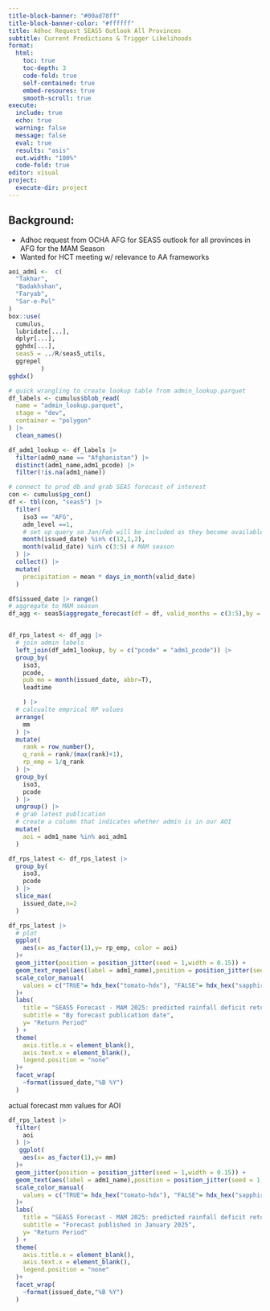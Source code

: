 ```yaml
---
title-block-banner: "#00ad78ff"
title-block-banner-color: "#ffffff"
title: Adhoc Request SEAS5 Outlook All Provinces
subtitle: Current Predictions & Trigger Likelihoods
format:
  html:
    toc: true
    toc-depth: 3
    code-fold: true
    self-contained: true
    embed-resoures: true
    smooth-scroll: true
execute:
  include: true
  echo: true
  warning: false
  message: false
  eval: true
  results: "asis"
  out.width: "100%"
  code-fold: true
editor: visual
project:
  execute-dir: project
---
```


## Background:

-   Adhoc request from OCHA AFG for SEAS5 outlook for all provinces in AFG for the MAM Season
-   Wanted for HCT meeting w/ relevance to AA frameworks

```r

aoi_adm1 <-  c(
  "Takhar",
  "Badakhshan",
  "Faryab",
  "Sar-e-Pul"
)
box::use(
  cumulus,
  lubridate[...],
  dplyr[...],
  gghdx[...],
  seas5 = ../R/seas5_utils,
  ggrepel
         )
gghdx()
```

```r

# quick wrangling to create lookup table from admin_lookup.parquet
df_labels <- cumulus$blob_read(
  name = "admin_lookup.parquet",
  stage = "dev",
  container = "polygon"
) |>
  clean_names()

df_adm1_lookup <- df_labels |>
  filter(adm0_name == "Afghanistan") |>
  distinct(adm1_name,adm1_pcode) |>
  filter(!is.na(adm1_name))

```

```r
# connect to prod db and grab SEAS forecast of interest
con <- cumulus$pg_con()
df <- tbl(con, "seas5") |>
  filter(
    iso3 == "AFG",
    adm_level ==1,
    # set up query so Jan/Feb will be included as they become available
    month(issued_date) %in% c(12,1,2),
    month(valid_date) %in% c(3:5) # MAM season
  ) |>
  collect() |>
  mutate(
    precipitation = mean * days_in_month(valid_date)
  )
```

```r
df$issued_date |> range()
# aggregate to MAM season
df_agg <- seas5$aggregate_forecast(df = df, valid_months = c(3:5),by = c("iso3","pcode","issued_date"))


df_rps_latest <- df_agg |>
  # join admin labels
  left_join(df_adm1_lookup, by = c("pcode" = "adm1_pcode")) |>
  group_by(
    iso3,
    pcode,
    pub_mo = month(issued_date, abbr=T),
    leadtime

    ) |>
  # calcualte emprical RP values
  arrange(
    mm
  ) |>
  mutate(
    rank = row_number(),
    q_rank = rank/(max(rank)+1),
    rp_emp = 1/q_rank
  ) |>
  group_by(
    iso3,
    pcode
  ) |>
  ungroup() |>
  # grab latest publication
  # create a column that indicates whether admin is in our AOI
  mutate(
    aoi = adm1_name %in% aoi_adm1
  )

df_rps_latest <- df_rps_latest |>
  group_by(
    iso3,
    pcode
  ) |>
  slice_max(
    issued_date,n=2
  )
```

```r
df_rps_latest |>
  # plot
  ggplot(
    aes(x= as_factor(1),y= rp_emp, color = aoi)
  )+
  geom_jitter(position = position_jitter(seed = 1,width = 0.15)) +
  geom_text_repel(aes(label = adm1_name),position = position_jitter(seed = 1, width =0.2))+
  scale_color_manual(
    values = c("TRUE"= hdx_hex("tomato-hdx"), "FALSE"= hdx_hex("sapphire-hdx"))
  )+
  labs(
    title = "SEAS5 Forecast - MAM 2025: predicted rainfall deficit return period",
    subtitle = "By forecast publication date",
    y= "Return Period"
  ) +
  theme(
    axis.title.x = element_blank(),
    axis.text.x = element_blank(),
    legend.position = "none"
  )+
  facet_wrap(
    ~format(issued_date,"%B %Y")
  )
```

actual forecast mm values for AOI

```r
df_rps_latest |>
  filter(
    aoi
  ) |>
   ggplot(
    aes(x= as_factor(1),y= mm)
  )+
  geom_jitter(position = position_jitter(seed = 1,width = 0.15)) +
  geom_text(aes(label = adm1_name),position = position_jitter(seed = 1, width =0.2))+
  scale_color_manual(
    values = c("TRUE"= hdx_hex("tomato-hdx"), "FALSE"= hdx_hex("sapphire-hdx"))
  )+
  labs(
    title = "SEAS5 Forecast - MAM 2025: predicted rainfall deficit return period",
    subtitle = "Forecast published in January 2025",
    y= "Return Period"
  ) +
  theme(
    axis.title.x = element_blank(),
    axis.text.x = element_blank(),
    legend.position = "none"
  )+
  facet_wrap(
    ~format(issued_date,"%B %Y")
  )

```
